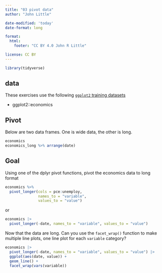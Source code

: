 ```yaml
---
title: "03 pivot data"
author: "John Little"

date-modified: 'today'
date-format: long

format: 
  html:
    footer: "CC BY 4.0 John R Little"

license: CC BY    
---
```


```r
library(tidyverse)
```

## data

These exercises use the following [`ggplot2` training datasets](https://ggplot2.tidyverse.org/reference/index.html#section-data)

-   ggplot2::economics

## Pivot

Below are two data frames. One is wide data, the other is long.

```r
economics
economics_long %>% arrange(date)
```

## Goal

Using one of the dplyr pivot functions, pivot the economics data to long format

```r
economics %>% 
  pivot_longer(cols = pce:unemploy, 
               names_to = "variable", 
               values_to = "value") 
```

or

```r
economics |> 
  pivot_longer(-date, names_to = "variable", values_to = "value")
```

Now that the data are long. Can you use the `facet_wrap()` function to make multiple line plots, one line plot for each `variable` category?

```r
economics |> 
  pivot_longer(-date, names_to = "variable", values_to = "value") |> 
  ggplot(aes(date, value)) +
  geom_line() + 
  facet_wrap(vars(variable))
```
